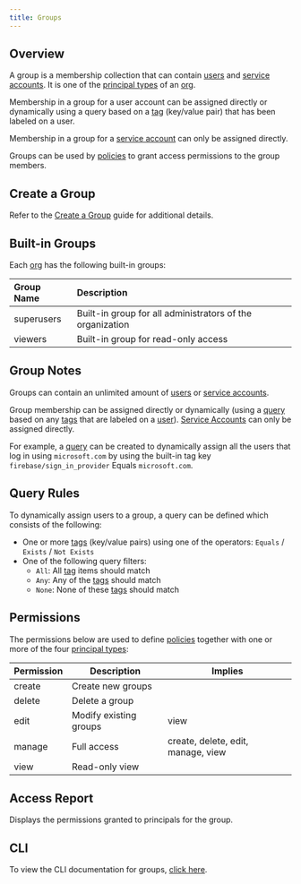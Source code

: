 ```yaml
---
title: Groups
---
```


## Overview

A group is a membership collection that can contain [users](user) and [service accounts](serviceaccount). It is one of the [principal types](/concepts/principal_types) of an [org](org).

Membership in a group for a user account can be assigned directly or dynamically using a query based on a [tag](misc#tags) (key/value pair) that has been labeled on a user.

Membership in a group for a [service account](serviceaccount) can only be assigned directly.

Groups can be used by [policies](policy) to grant access permissions to the group members.

## Create a Group

Refer to the [Create a Group](/guides/create-group) guide for additional details.

## Built-in Groups

Each [org](org) has the following built-in groups:

| Group Name | Description                                               |
| :--------- | :-------------------------------------------------------- |
| superusers | Built-in group for all administrators of the organization |
| viewers    | Built-in group for read-only access                       |

## Group Notes

Groups can contain an unlimited amount of [users](user) or [service accounts](serviceaccount).

Group membership can be assigned directly or dynamically (using a [query](#query-rules) based on any [tags](misc#tags) that are labeled on a [user](user)). [Service Accounts](serviceaccount) can only be assigned directly.

For example, a [query](#query-rules) can be created to dynamically assign all the users that log in using `microsoft.com` by using the built-in tag key `firebase/sign_in_provider` Equals `microsoft.com`.

## Query Rules

To dynamically assign users to a group, a query can be defined which consists of the following:

- One or more [tags](misc#tags) (key/value pairs) using one of the operators: `Equals` / `Exists` / `Not Exists`
- One of the following query filters:
  - `All`: All [tag](misc#tags) items should match
  - `Any`: Any of the [tags](misc#tags) should match
  - `None`: None of these [tags](misc#tags) should match

## Permissions

The permissions below are used to define [policies](policy) together with one or more of the four
[principal types](/concepts/principal_types):

| Permission | Description            | Implies                            |
| ---------- | ---------------------- | ---------------------------------- |
| create     | Create new groups      |                                    |
| delete     | Delete a group         |                                    |
| edit       | Modify existing groups | view                               |
| manage     | Full access            | create, delete, edit, manage, view |
| view       | Read-only view         |                                    |

## Access Report

Displays the permissions granted to principals for the group.

## CLI

To view the CLI documentation for groups, [click here](cli#group).
